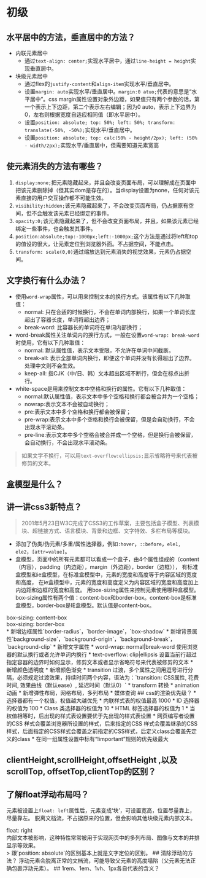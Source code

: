 # 初级
## 水平居中的方法，垂直居中的方法？
* 内联元素居中
    * 通过`text-align: center;`实现水平居中，通过`line-height = height`实现垂直居中。
* 块级元素居中
    * 通过flex的`justify-content`和`align-item`实现水平/垂直居中。
    * 设置`margin: auto`实现水平/垂直居中。`margin:0 atuo;`代表的意思是“水平居中”。css margin属性设置对象外边距，如果值只有两个参数的话，第一个表示上下边距，第二个表示左右编辑；因为0 auto，表示上下边界为0，左右则根据宽度自适应相同值（即水平居中）。
    * 设置`position: absolute; top: 50%; left: 50%; transform: translate(-50%, -50%);`实现水平/垂直居中。
    * 设置`position: absolute; top: calc(50% - height/2px); left: (50% - width/2px);`实现水平/垂直居中，但需要知道元素宽高
## 使元素消失的方法有哪些？
1. `display:none;`把元素隐藏起来，并且会改变页面布局，可以理解成在页面中把该元素删除掉（但其实dom是存在的）。当display设置为none，任何对该元素直接的用户交互操作都不可能生效。
2. `visibility:hidden;`该元素隐藏起来了，不会改变页面布局，仍占据原有空间，但不会触发该元素已经绑定的事件。
3. `opacity:0;`该元素隐藏起来了，但不会改变页面布局，并且，如果该元素已经绑定一些事件，也会触发其事件。
4. `position:absolute;top:-1000px;left:-1000px;`这个方法是通过将left和top的值设的很大，让元素定位到浏览器外面。不占据空间，不能点击。
5. `transform: scale(0,0)`通过缩放达到元素消失的视觉效果，元素仍占据空间。
## 文字换行有什么办法？
* 使用`word-wrap`属性，可以用来控制文本的换行方式。该属性有以下几种取值：
    * normal: 只在合适的时候换行，不会在单词内部换行，如果一个单词长度超出了容器长度，单词将超出边界；
    * break-word: 比容器长的单词将在单词内部换行；
* word-break属性关注单词内的换行方式，一般在设置`word-wrap: break-word`时使用，它有以下几种取值：
    * normal: 默认属性值，表示文本受限，不允许在单词中间截断。
    * break-all: 表示全部单词内换行，即便这个单词并没有长得超出了边界。处理中文则不会生效。
    * keep-all: 指CJK（中/日、韩）文本超出区域不断行，但会在标点出折行。
* white-space是用来控制文本中空格和换行的属性。它有以下几种取值：
    * normal:默认属性值，表示文本中多个空格和换行都会被合并为一个空格；
    * nowrap:表示文本不会被自动换行；
    * pre:表示文本中多个空格和换行都会被保留；
    * pre-wrap:表示文本中多个空格和换行会被保留，但是会自动换行，不会出现水平滚动条。
    * pre-line:表示文本中多个空格会被合并成一个空格，但是换行会被保留，会自动换行，不会出现水平滚动条。
> 如果文字不换行，可以用`text-overflow:ellipsis;`显示省略符号来代表被修剪的文本。
## 盒模型是什么？




## 讲一讲css3新特点？
> 2001年5月23日W3C完成了CSS3的工作草案，主要包括盒子模型、列表模块、超链接方式、语言模块、背景和边框、文字特效、多栏布局等模块。
* 添加了伪类/伪元素/多重/属性选择器，例如`:hover`，`::before`，`ele1, ele2`，`[attr=value]`。
* 盒模型，页面中的所有元素都可以看成一个盒子，由4个属性组成的（content（内容），padding（内边距），margin（外边距），border（边框）），
有标准盒模型和ie盒模型，在标准盒模型中，元素的宽度和高度等于内容区域的宽度和高度，
在ie盒模型中，元素的宽度和高度定义为内容区域的宽度和高度加上内边距和边框的宽度和高度。
用box-sizing属性来控制元素使用哪种盒模型。box-sizing属性有两个值：content-box和border-box。content-box是标准盒模型，border-box是IE盒模型。默认值是content-box。
<div style={{display: 'flex'}}>
<div style={{boxSizing: 'content-box', width: '150px', height: '100px', padding: '20px', border: '10px solid black', margin: '10px', fontSize: '12px'}}><span>box-sizing: content-box</span></div>
<div style={{boxSizing: 'border-box', width: '150px', height: '100px', padding: '20px', border: '10px solid black', margin: '10px', fontSize: '12px'}}><span>box-sizing: border-box</span></div>
</div>
* 新增边框属性`border-radius`，`border-image`，`box-shadow`
* 新增背景属性`background-size`，`background-origin`，`background-break`，`background-clip`
* 新增文字属性
    * word-wrap: normal|break-word 使用浏览器的默认换行或者允许单词内换行
    * text-overflow: clip|ellipsis 设置当前行超过指定容器的边界时如何显示，修剪文本或者显示省略符号来代表被修剪的文本
* 新增颜色透明度
* 新增颜色渐变
* transition 过渡，多个属性之间用逗号进行分隔，必须规定过渡效果，持续时间两个内容，语法为：`transition: CSS属性, 花费时间, 效果曲线（默认ease）, 延迟时间（默认0）`
* transform 转换
* animation 动画
* 新增弹性布局，网格布局，多列布局
* 媒体查询
## css的渲染优先级？
* 选择器都有一个权值，权值越大越优先
    * 内联样式表的权值最高 1000
    * ID 选择器的权值为 100
    * Class 类选择器的权值为 10
    * HTML 标签选择器的权值为 1
* 当权值相等时，后出现的样式表设置要优于先出现的样式表设置
* 网页编写者设置的CSS 样式会覆盖浏览器所设置的样式，后来指定的CSS 样式会覆盖继承的CSS 样式，后面指定的CSS样式会覆盖之前指定的CSS样式，后定义class会覆盖先定义的class
* 在同一组属性设置中标有“!important”规则的优先级最大

## clientHeight,scrollHeight,offsetHeight ,以及scrollTop, offsetTop,clientTop的区别？
## 了解float浮动布局吗？
元素被设置上`float: left`属性后，元素变成‘块’，可设置宽高，位置尽量靠上，尽量靠左。
脱离文档流，不占据原来的位置，但会影响其他块级元素内部文本。
<div style={{width: '400px', height: '200px', border: '2px solid black'}}>
<div style={{float: 'left', width: '100px', height: '90px', background: 'rgba(255, 0,0, 0.5)'}}>float: right</div>
<div style={{width: '200px', height: '150px', background: 'rgba(0, 255,0, 0.5)', fontSize: '13px'}}>内部文本被影响，这种特性常常被用于实现网页中的多列布局、图像与文本的并排显示等效果。</div>
</div>
> 跟`position: absolute`的区别基本上就是文字定位的区别。
## 清除浮动的方法？
浮动元素会脱离正常的文档流，可能导致父元素的高度塌陷（父元素无法正确包裹浮动元素）。
## 1rem、1em、1vh、1px各自代表的含义？
